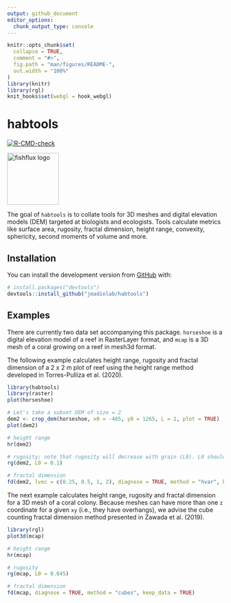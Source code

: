 ```yaml
---
output: github_document
editor_options: 
  chunk_output_type: console
---
```


<!-- README.md is generated from README.Rmd. Please edit that file -->

```r
knitr::opts_chunk$set(
  collapse = TRUE,
  comment = "#>",
  fig.path = "man/figures/README-",
  out.width = "100%"
)
library(knitr)
library(rgl)
knit_hooks$set(webgl = hook_webgl)
```


# habtools

<!-- badges: start -->
[![R-CMD-check](https://github.com/jmadinlab/habtools/actions/workflows/R-CMD-check.yaml/badge.svg)](https://github.com/jmadinlab/habtools/actions/workflows/R-CMD-check.yaml)
<!-- badges: end -->

<img src="man/figures/habtools_logo.png" width = 120 alt="fishflux logo"/>


The goal of `habtools` is to collate tools for 3D meshes and digital elevation models (DEM) targeted at biologists and ecologists. Tools calculate metrics like surface area, rugosity, fractal dimension, height range, convexity, sphericity, second moments of volume and more. 

## Installation

You can install the development version from [GitHub](https://github.com/) with:

``` r
# install.packages("devtools")
devtools::install_github("jmadinlab/habtools")
```

## Examples

There are currently two data set accompanying this package. `horseshoe` is a digital elevation model of a reef in RasterLayer format, and `mcap` is a 3D mesh of a coral growing on a reef in mesh3d format. 

The following example calculates height range, rugosity and fractal dimension of a 2 x 2 m plot of reef using the height range method developed in Torres-Pulliza et al. (2020).

```r
library(habtools)
library(raster)
plot(horseshoe)

# Let's take a subset DEM of size = 2
dem2 <- crop_dem(horseshoe, x0 = -465, y0 = 1265, L = 2, plot = TRUE)
plot(dem2)

# height range
hr(dem2)

# rugosity; note that rugosity will decrease with grain (L0). L0 should always be equal to or greater than the resolution (in this example, the resolution = 0.01). 
rg(dem2, L0 = 0.1)

# fractal dimension
fd(dem2, lvec = c(0.25, 0.5, 1, 2), diagnose = TRUE, method = "hvar", keep_data = TRUE)

```

The next example calculates height range, rugosity and fractal dimension for a 3D mesh of a coral colony. Because meshes can have more than one `z` coordinate for a given `xy` (i.e., they have overhangs), we advise the cube counting fractal dimension method presented in Zawada et al. (2019).

```r
library(rgl)
plot3d(mcap)
```
   
```r
# height range
hr(mcap)

# rugosity
rg(mcap, L0 = 0.045)

# fractal dimension
fd(mcap, diagnose = TRUE, method = "cubes", keep_data = TRUE)

```



